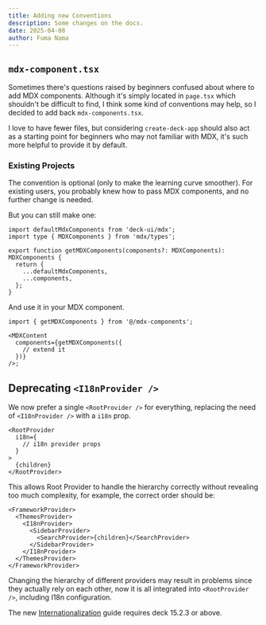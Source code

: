 ```yaml
---
title: Adding new Conventions
description: Some changes on the docs.
date: 2025-04-08
author: Fuma Nama
---
```


## `mdx-component.tsx`

Sometimes there's questions raised by beginners confused about where to add MDX components.
Although it's simply located in `page.tsx` which shouldn't be difficult to find, I think some kind of conventions may help, so I decided to add back `mdx-components.tsx`.

I love to have fewer files, but considering `create-deck-app` should also act as a starting point for beginners who may not familiar with MDX, it's such more helpful to provide it by default.

### Existing Projects

The convention is optional (only to make the learning curve smoother).
For existing users, you probably knew how to pass MDX components, and no further change is needed.

But you can still make one:

```tsx title="mdx-components.tsx"
import defaultMdxComponents from 'deck-ui/mdx';
import type { MDXComponents } from 'mdx/types';

export function getMDXComponents(components?: MDXComponents): MDXComponents {
  return {
    ...defaultMdxComponents,
    ...components,
  };
}
```

And use it in your MDX component.

```tsx title="page.tsx"
import { getMDXComponents } from '@/mdx-components';

<MDXContent
  components={getMDXComponents({
    // extend it
  })}
/>;
```

## Deprecating `<I18nProvider />`

We now prefer a single `<RootProvider />` for everything, replacing the need of `<I18nProvider />` with a `i18n` prop.

```tsx
<RootProvider
  i18n={
    // i18n provider props
  }
>
  {children}
</RootProvider>
```

This allows Root Provider to handle the hierarchy correctly without revealing too much complexity, for example, the correct order should be:

```tsx
<FrameworkProvider>
  <ThemesProvider>
    <I18nProvider>
      <SidebarProvider>
        <SearchProvider>{children}</SearchProvider>
      </SidebarProvider>
    </I18nProvider>
  </ThemesProvider>
</FrameworkProvider>
```

Changing the hierarchy of different providers may result in problems since they actually rely on each other, now it is all integrated into `<RootProvider />`, including I18n configuration.

The new [Internationalization](/docs/ui/internationalization) guide requires deck 15.2.3 or above.
